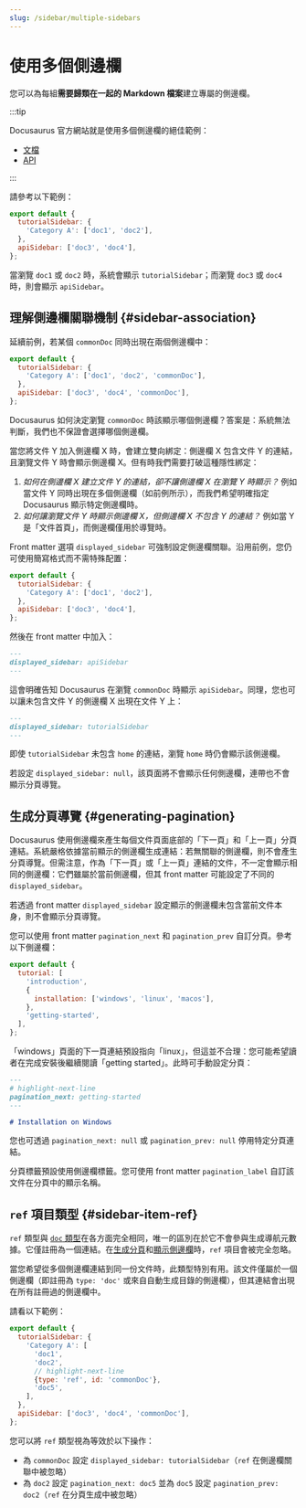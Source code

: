 ```yaml
---
slug: /sidebar/multiple-sidebars
---
```


# 使用多個側邊欄

您可以為每組**需要歸類在一起的 Markdown 檔案**建立專屬的側邊欄。

:::tip

Docusaurus 官方網站就是使用多個側邊欄的絕佳範例：

- [文檔](../../../introduction.mdx)
- [API](../../../cli.mdx)

:::

請參考以下範例：

```js title="sidebars.js"
export default {
  tutorialSidebar: {
    'Category A': ['doc1', 'doc2'],
  },
  apiSidebar: ['doc3', 'doc4'],
};
```

當瀏覽 `doc1` 或 `doc2` 時，系統會顯示 `tutorialSidebar`；而瀏覽 `doc3` 或 `doc4` 時，則會顯示 `apiSidebar`。

## 理解側邊欄關聯機制 {#sidebar-association}

延續前例，若某個 `commonDoc` 同時出現在兩個側邊欄中：

```js title="sidebars.js"
export default {
  tutorialSidebar: {
    'Category A': ['doc1', 'doc2', 'commonDoc'],
  },
  apiSidebar: ['doc3', 'doc4', 'commonDoc'],
};
```

Docusaurus 如何決定瀏覽 `commonDoc` 時該顯示哪個側邊欄？答案是：系統無法判斷，我們也不保證會選擇哪個側邊欄。

當您將文件 Y 加入側邊欄 X 時，會建立雙向綁定：側邊欄 X 包含文件 Y 的連結，且瀏覽文件 Y 時會顯示側邊欄 X。但有時我們需要打破這種隱性綁定：

1. _如何在側邊欄 X 建立文件 Y 的連結，卻不讓側邊欄 X 在瀏覽 Y 時顯示？_ 例如當文件 Y 同時出現在多個側邊欄（如前例所示），而我們希望明確指定 Docusaurus 顯示特定側邊欄時。
2. _如何讓瀏覽文件 Y 時顯示側邊欄 X，但側邊欄 X 不包含 Y 的連結？_ 例如當 Y 是「文件首頁」，而側邊欄僅用於導覽時。

Front matter 選項 `displayed_sidebar` 可強制設定側邊欄關聯。沿用前例，您仍可使用簡寫格式而不需特殊配置：

```js title="sidebars.js"
export default {
  tutorialSidebar: {
    'Category A': ['doc1', 'doc2'],
  },
  apiSidebar: ['doc3', 'doc4'],
};
```

然後在 front matter 中加入：

```md title="commonDoc.md"
---
displayed_sidebar: apiSidebar
---
```

這會明確告知 Docusaurus 在瀏覽 `commonDoc` 時顯示 `apiSidebar`。同理，您也可以讓未包含文件 Y 的側邊欄 X 出現在文件 Y 上：

```md title="home.md"
---
displayed_sidebar: tutorialSidebar
---
```

即使 `tutorialSidebar` 未包含 `home` 的連結，瀏覽 `home` 時仍會顯示該側邊欄。

若設定 `displayed_sidebar: null`，該頁面將不會顯示任何側邊欄，連帶也不會顯示分頁導覽。

## 生成分頁導覽 {#generating-pagination}

Docusaurus 使用側邊欄來產生每個文件頁面底部的「下一頁」和「上一頁」分頁連結。系統嚴格依據當前顯示的側邊欄生成連結：若無關聯的側邊欄，則不會產生分頁導覽。但需注意，作為「下一頁」或「上一頁」連結的文件，不一定會顯示相同的側邊欄：它們雖屬於當前側邊欄，但其 front matter 可能設定了不同的 `displayed_sidebar`。

若透過 front matter `displayed_sidebar` 設定顯示的側邊欄未包含當前文件本身，則不會顯示分頁導覽。

您可以使用 front matter `pagination_next` 和 `pagination_prev` 自訂分頁。參考以下側邊欄：

```js title="sidebars.js"
export default {
  tutorial: [
    'introduction',
    {
      installation: ['windows', 'linux', 'macos'],
    },
    'getting-started',
  ],
};
```

「windows」頁面的下一頁連結預設指向「linux」，但這並不合理：您可能希望讀者在完成安裝後繼續閱讀「getting started」。此時可手動設定分頁：

```md title="windows.md"
---
# highlight-next-line
pagination_next: getting-started
---

# Installation on Windows
```

您也可透過 `pagination_next: null` 或 `pagination_prev: null` 停用特定分頁連結。

分頁標籤預設使用側邊欄標籤。您可使用 front matter `pagination_label` 自訂該文件在分頁中的顯示名稱。

## `ref` 項目類型 {#sidebar-item-ref}

`ref` 類型與 [`doc` 類型](./items.mdx#sidebar-item-doc)在各方面完全相同，唯一的區別在於它不會參與生成導航元數據。它僅註冊為一個連結。在[生成分頁](#generating-pagination)和[顯示側邊欄](#sidebar-association)時，`ref` 項目會被完全忽略。

當您希望從多個側邊欄連結到同一份文件時，此類型特別有用。該文件僅屬於一個側邊欄（即註冊為 `type: 'doc'` 或來自自動生成目錄的側邊欄），但其連結會出現在所有註冊過的側邊欄中。

請看以下範例：

```js title="sidebars.js"
export default {
  tutorialSidebar: {
    'Category A': [
      'doc1',
      'doc2',
      // highlight-next-line
      {type: 'ref', id: 'commonDoc'},
      'doc5',
    ],
  },
  apiSidebar: ['doc3', 'doc4', 'commonDoc'],
};
```

您可以將 `ref` 類型視為等效於以下操作：

- 為 `commonDoc` 設定 `displayed_sidebar: tutorialSidebar`（`ref` 在側邊欄關聯中被忽略）
- 為 `doc2` 設定 `pagination_next: doc5` 並為 `doc5` 設定 `pagination_prev: doc2`（`ref` 在分頁生成中被忽略）